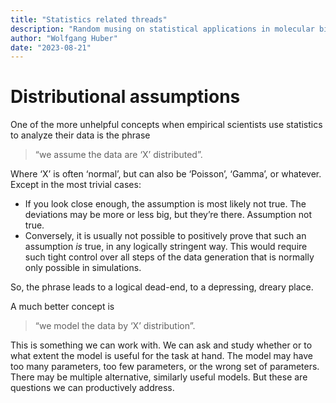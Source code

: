 ```yaml
---
title: "Statistics related threads"
description: "Random musing on statistical applications in molecular biology"
author: "Wolfgang Huber"
date: "2023-08-21"
---
```


# Distributional assumptions

One of the more unhelpful concepts when empirical scientists use statistics to analyze their data is the phrase

> "we assume the data are 'X' distributed". 

Where 'X' is often 'normal', but can also be 'Poisson', 'Gamma', or whatever.
Except in the most trivial cases: 

- If you look close enough, the assumption is most likely not true. The deviations may be more or less big, but they're there. Assumption not true.
- Conversely, it is usually not possible to positively prove that such an assumption *is* true, in any logically stringent way. This would  require such tight control over all steps of the data generation that is normally only possible in simulations.

So, the phrase leads to a logical dead-end, to a depressing, dreary place.

A much better concept is 

> "we model the data by 'X' distribution". 

This is something we can work with. We can ask and study whether or to what extent the model is useful for the task at hand. The model may have too many parameters, too few parameters, or the wrong set of parameters. There may be multiple alternative, similarly useful models. But these are questions we can productively address. 